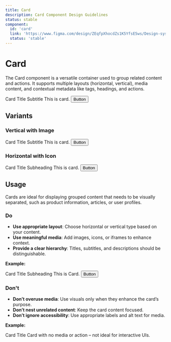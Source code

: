 ```yaml
---
title: Card
description: Card Component Design Guidelines
status: stable
component:
  id: 'card'
  link: 'https://www.figma.com/design/ZEqfpXhocdZs1K5YfsE5ws/Design-system?node-id=929-1576'
  status: 'stable'
---
```


# Card

The Card component is a versatile container used to group related content and actions. It supports multiple layouts (horizontal, vertical), media content, and contextual metadata like tags, headings, and actions.

<Section current="design">

<ComponentPreview>
  <Card type="vertical">
    <CardMedia
      media={{
        type: 'image',
        config: {
          src: 'https://placeholderjs.com/400x300',
        },
      }}
    />
    <CardContainer>
      <CardHeader>
        <CardTitle>
          <Link href="#">Card Title</Link>
        </CardTitle>
        <CardSubtitle>Subtitle</CardSubtitle>
        <CardTag text="New" type="info" />
      </CardHeader>
      <CardDescription>This is card.</CardDescription>
      <CardAction>
        <Button variant="secondary">Button</Button>
      </CardAction>
    </CardContainer>
  </Card>
</ComponentPreview>
<FigmaPreviewButton href="https://www.figma.com/design/ZEqfpXhocdZs1K5YfsE5ws/Design-system?node-id=929-1576" />

## Variants

### Vertical with Image

<ComponentContainer>
  <Card type="vertical">
    <CardMedia
      media={{
        type: 'image',
        config: {
          src: 'https://placeholderjs.com/400x300',
        },
      }}
    />
    <CardContainer>
      <CardHeader>
        <CardTitle>
          <Link href="#">Card Title</Link>
        </CardTitle>
        <CardSubtitle>Subtitle</CardSubtitle>
        <CardTag text="New" type="info" />
      </CardHeader>
      <CardDescription>This is card.</CardDescription>
      <CardAction>
        <Button variant="secondary">Button</Button>
      </CardAction>
    </CardContainer>
  </Card>
</ComponentContainer>

### Horizontal with Icon

<ComponentContainer>
  <Card type="horizontal">
    <CardMedia
      media={{
        type: 'image',
        config: {
          src: 'https://placeholderjs.com/400x300',
        },
      }}
    />
    <CardContainer inset="body">
      <CardHeader>
        <CardTitle>
          <Link href="#">Card Title</Link>
        </CardTitle>
        <CardSubtitle>Subheading</CardSubtitle>
        <CardTag text="New" type="info" />
      </CardHeader>
      <CardDescription>This is card.</CardDescription>
      <CardAction>
        <Button variant="secondary">Button</Button>
      </CardAction>
    </CardContainer>
  </Card>
</ComponentContainer>

## Usage

Cards are ideal for displaying grouped content that needs to be visually separated, such as product information, articles, or user profiles.

### Do

- **Use appropriate layout**: Choose horizontal or vertical type based on your content.
- **Use meaningful media**: Add images, icons, or iframes to enhance context.
- **Provide a clear hierarchy**: Titles, subtitles, and descriptions should be distinguishable.

**Example:**

<ComponentContainer>
  <Card type="vertical">
    <CardMedia
      media={{
        type: 'image',
        config: {
          src: 'https://placeholderjs.com/400x300',
        },
      }}
    />
    <CardContainer>
      <CardHeader>
        <CardTitle>Card Title</CardTitle>
        <CardSubtitle>Subheading</CardSubtitle>
      </CardHeader>
      <CardDescription>This is Card.</CardDescription>
      <CardAction>
        <Button variant="secondary">Button</Button>
      </CardAction>
    </CardContainer>
  </Card>
</ComponentContainer>

### Don't

- **Don’t overuse media**: Use visuals only when they enhance the card’s purpose.
- **Don’t nest unrelated content**: Keep the card content focused.
- **Don’t ignore accessibility**: Use appropriate labels and alt text for media.

**Example:**

<ComponentContainer>
  <Card>
    <CardContainer>
      <CardHeader>
        <CardTitle>Card Title</CardTitle>
      </CardHeader>
      <CardDescription>
        Card with no media or action – not ideal for interactive UIs.
      </CardDescription>
    </CardContainer>
  </Card>
</ComponentContainer>

</Section>
